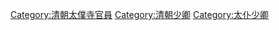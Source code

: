[[Category:清朝太僕寺官員|Category:清朝太僕寺官員]]
[[Category:清朝少卿|Category:清朝少卿]]
[[Category:太仆少卿|Category:太仆少卿]]